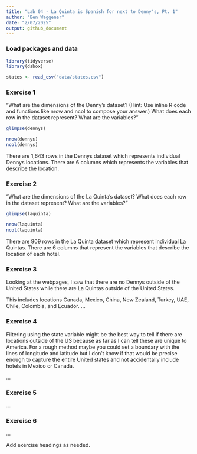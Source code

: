 ```yaml
---
title: "Lab 04 - La Quinta is Spanish for next to Denny's, Pt. 1"
author: "Ben Waggener"
date: "2/07/2025"
output: github_document
---
```


### Load packages and data

```r
library(tidyverse) 
library(dsbox) 
```

```r
states <- read_csv("data/states.csv")
```

### Exercise 1

"What are the dimensions of the Denny’s dataset? (Hint: Use inline R code and functions like nrow and ncol to compose your answer.) What does each row in the dataset represent? What are the variables?"

```r

glimpse(dennys)

nrow(dennys)
ncol(dennys)

```
There are 1,643 rows in the Dennys dataset which represents individual Dennys locations. There are 6 columns which represents the variables that describe the location.

### Exercise 2

"What are the dimensions of the La Quinta’s dataset? What does each row in the dataset represent? What are the variables?"

``` r

glimpse(laquinta)

nrow(laquinta)
ncol(laquinta)


```
There are 909 rows in the La Quinta dataset which represent individual La Quintas. There are 6 columns that represent the variables that describe the location of each hotel.


### Exercise 3

Looking at the webpages, I saw that there are no Dennys outside of the United States while there are La Quintas outside of the United States.

This includes locations Canada, Mexico, China, New Zealand, Turkey, UAE, Chile, Colombia, and Ecuador.
...

### Exercise 4

Filtering using the state variable might be the best way to tell if there are locations outside of the US because as far as I can tell these are unique to America. For a rough method maybe you could set a boundary with the lines of longitude and latitude but I don't know if that would be precise enough to capture the entire United states and not accidentally include hotels in Mexico or Canada.

...

### Exercise 5

...

### Exercise 6

...

 
Add exercise headings as needed.

